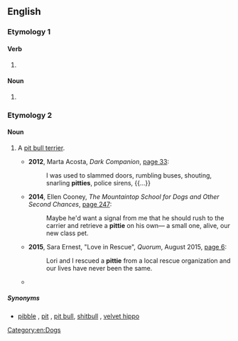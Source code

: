 ==English==

===Etymology 1===

====Verb====
{{head|en|verb}}

# {{obsolete spelling of|en|pity}}

====Noun====
{{en-noun|~}}

# {{obsolete spelling of|en|pity}}

===Etymology 2===
{{suffix|en|pit|ie|gloss1=pit bull terrier}}

====Noun====
{{en-noun|~}}

# {{lb|en|informal|affectionate}} A [[pit bull terrier]].
#* '''2012''', Marta Acosta, ''Dark Companion'', [https://books.google.com/books?id=mYkh2DdsCgIC&pg=PA33&dq=%22snarling+pitties%22 page 33]:
#*: I was used to slammed doors, rumbling buses, shouting, snarling '''pitties''', police sirens, {{...}}
#* '''2014''', Ellen Cooney, ''The Mountaintop School for Dogs and Other Second Chances'', [https://books.google.com/books?id=dfBJAQAAQBAJ&pg=PA247&dq=%22a+pittie+on+his+own%22 page 247]:
#*: Maybe he'd want a signal from me that he should rush to the carrier and retrieve a '''pittie''' on his own— a small one, alive, our new class pet.
#* '''2015''', Sara Ernest, "Love in Rescue", ''Quorum'', August 2015, [https://issuu.com/quorumcolumbus/docs/quorum_columbus_august_2015.final page 6]:
#*: Lori and I rescued a '''pittie''' from a local rescue organization and our lives have never been the same.
#* {{seemoreCites|en}}

=====Synonyms=====
* [[pibble]] {{qualifier|informal}}, [[pit]] {{qualifier|slang}}, [[pit bull]], [[shitbull]] {{qualifier|pejorative}}, [[velvet hippo]] {{qualifier|slang}}

[[Category:en:Dogs]]